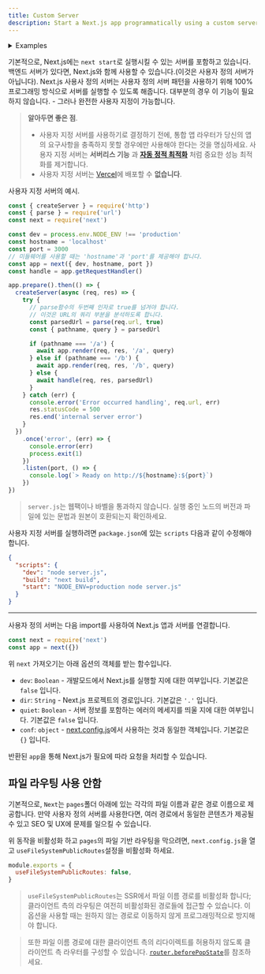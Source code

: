 ```yaml
---
title: Custom Server
description: Start a Next.js app programmatically using a custom server.
---
```


<details>
  <summary>Examples</summary>

- [Custom Server](https://github.com/vercel/next.js/tree/canary/examples/custom-server)
- [SSR Caching](https://github.com/vercel/next.js/tree/canary/examples/ssr-caching)

</details>

기본적으로, Next.js에는 `next start`로 실행시킬 수 있는 서버를 포함하고 있습니다. 백엔드 서버가 있다면, Next.js와 함께 사용할 수 있습니다.(이것은 사용자 정의 서버가 아닙니다). Next.js 사용사 정의 서버는 사용자 정의 서버 패턴을 사용하기 위해 100% 프로그래밍 방식으로 서버를 실행할 수 있도록 해줍니다. 대부분의 경우 이 기능이 필요하지 않습니다. - 그러나 완전한 사용자 지정이 가능합니다.

> **알아두면 좋은 점**.
>
> - 사용자 지정 서버를 사용하기로 결정하기 전에, 통합 앱 라우터가 당신의 앱의 요구사항을 충족하지 못할 경우에만 사용해야 한다는 것을 명심하세요. 사용자 지정 서버는  **서버리스 기능** 과 **[자동 정적 최적화](/docs/pages/building-your-application/rendering/automatic-static-optimization)** 처럼 중요한 성능 최적화를 제거합니다.
> - 사용자 지정 서버는 [Vercel](https://vercel.com/solutions/nextjs)에 배포할 수 **없습니다**.

사용자 지정 서버의 예시.

```js filename="server.js"
const { createServer } = require('http')
const { parse } = require('url')
const next = require('next')

const dev = process.env.NODE_ENV !== 'production'
const hostname = 'localhost'
const port = 3000
// 미들웨어를 사용할 때는 'hostname'과 'port'를 제공해야 합니다.
const app = next({ dev, hostname, port })
const handle = app.getRequestHandler()

app.prepare().then(() => {
  createServer(async (req, res) => {
    try {
      // parse함수의 두번째 인자로 true를 넘겨야 합니다.
      // 이것은 URL의 쿼리 부분을 분석하도록 합니다.
      const parsedUrl = parse(req.url, true)
      const { pathname, query } = parsedUrl

      if (pathname === '/a') {
        await app.render(req, res, '/a', query)
      } else if (pathname === '/b') {
        await app.render(req, res, '/b', query)
      } else {
        await handle(req, res, parsedUrl)
      }
    } catch (err) {
      console.error('Error occurred handling', req.url, err)
      res.statusCode = 500
      res.end('internal server error')
    }
  })
    .once('error', (err) => {
      console.error(err)
      process.exit(1)
    })
    .listen(port, () => {
      console.log(`> Ready on http://${hostname}:${port}`)
    })
})
```

> `server.js`는 웹팩이나 바벨을 통과하지 않습니다. 실행 중인 노드의 버전과 파일에 있는 문법과 원본이 호환되는지 확인하세요.

사용자 지정 서버를 실행하려면 `package.json`에 있는 `scripts` 다음과 같이 수정해야 합니다.

```json filename="package.json"
{
  "scripts": {
    "dev": "node server.js",
    "build": "next build",
    "start": "NODE_ENV=production node server.js"
  }
}
```

---

사용자 정의 서버는 다음 import를 사용하여 Next.js 앱과 서버를 연결합니다.

```js
const next = require('next')
const app = next({})
```

위 `next` 가져오기는 아래 옵션의 객체를 받는 함수입니다.

- `dev`: `Boolean` - 개발모드에서 Next.js를 실행할 지에 대한 여부입니다. 기본값은 `false` 입니다.
- `dir`: `String` - Next.js 프로젝트의 경로입니다. 기본값은 `'.'` 입니다.
- `quiet`: `Boolean` - 서버 정보를 포함하는 에러의 메세지를 띄울 지에 대한 여부입니다. 기본값은 `false` 입니다.
- `conf`: `object` - [next.config.js](/docs/pages/api-reference/next-config-js)에서 사용하는 것과 동일한 객체입니다. 기본값은 `{}` 입니다.

반환된 `app`을 통해 Next.js가 필요에 따라 요청을 처리할 수 있습니다.

## 파일 라우팅 사용 안함

기본적으로, `Next`는 `pages`폴더 아래에 있는 각각의 파일 이름과 같은 경로 이름으로 제공합니다. 만약 사용자 정의 서버를 사용한다면, 여러 경로에서 동일한 콘텐츠가 제공될 수 있고 SEO 및 UX에 문제를 일으킬 수 있습니다.

위 동작을 비활성화 하고 `pages`의 파일 기반 라우팅을 막으려면, `next.config.js`을 열고 `useFileSystemPublicRoutes`설정을 비활성화 하세요.

```js filename="next.config.js"
module.exports = {
  useFileSystemPublicRoutes: false,
}
```

> `useFileSystemPublicRoutes`는 SSR에서 파일 이름 경로를 비활성화 합니다; 클라이언트 측의 라우팅은 여전히 비활성화된 경로들에 접근할 수 있습니다. 이 옵션을 사용할 때는 원하지 않는 경로로 이동하지 않게 프로그래밍적으로 방지해야 합니다.

> 또한 파일 이름 경로에 대한 클라이언트 측의 리다이렉트를 허용하지 않도록 클라이언트 측 라우터를 구성할 수 있습니다. [`router.beforePopState`](/docs/pages/api-reference/functions/use-router#routerbeforepopstate)를 참조하세요.
